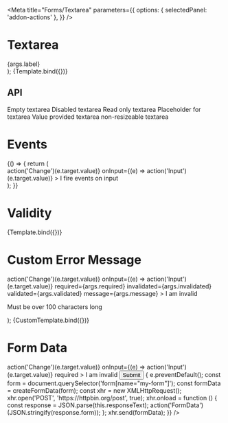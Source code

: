 

<Meta
  title="Forms/Textarea"
  parameters={{
    options: { selectedPanel: 'addon-actions' },
  }}
/>

# Textarea

<GuidelineLink path="textarea" />

  <div
    style={{
      display: 'grid',
      gridGap: '1rem',
      gridTemplateColumns: 'repeat(1, 250px)',
    }}
  >
    <PharosTextarea
      name="story-input"
      cols={args.columns}
      disabled={args.disabled}
      hideLabel={args.hideLabel}
      invalidated={args.invalidated}
      message={args.message}
      placeholder={args.placeholder}
      resize={args.resize}
      readonly={args.readonly}
      required={args.required}
      rows={args.rows}
      validated={args.validated}
      value={args.value}
    >
      <span slot="label">{args.label}</span>
    </PharosTextarea>
  </div>
);

<Canvas withToolbar>
  <Story
    name="Base"
    argTypes={{
      type: { table: { disable: true }, defaultValue: 'text' },
    }}
    args={{
      label: 'I am a label',
      placeholder: 'Enter some text',
      value: '',
      columns: 20,
      rows: 2,
      hideLabel: false,
    }}
  >
    {Template.bind({})}
  </Story>
</Canvas>

## API

<ArgsTable of={PharosTextarea} />

<Canvas withToolbar>
  <Story name="States">
    <div style={{ display: 'grid', gridGap: '1rem', gridTemplateColumns: 'repeat(2, 250px)' }}>
      <PharosTextarea>
        <span slot="label">Empty textarea</span>
      </PharosTextarea>
      <PharosTextarea disabled>
        <span slot="label">Disabled textarea</span>
      </PharosTextarea>
      <PharosTextarea readonly value="Example text">
        <span slot="label">Read only textarea</span>
      </PharosTextarea>
      <PharosTextarea placeholder="Placeholder text">
        <span slot="label">Placeholder for textarea</span>
      </PharosTextarea>
      <PharosTextarea value="This value is provided">
        <span slot="label">Value provided textarea</span>
      </PharosTextarea>
      <PharosTextarea resize="none">
        <span slot="label">non-resizeable textarea</span>
      </PharosTextarea>
    </div>
  </Story>
</Canvas>

# Events

<Canvas withToolbar>
  <Story name="Events">
    {() => {
      return (
        <div
          style={{
            display: 'grid',
            gridGap: '1rem',
            gridTemplateColumns: 'repeat(1, 250px)',
          }}
        >
          <PharosTextarea
            placeholder="Enter some text"
            onChange={(e) => action('Change')(e.target.value)}
            onInput={(e) => action('Input')(e.target.value)}
          >
            <span slot="label">I fire events on input</span>
          </PharosTextarea>
        </div>
      );
    }}
  </Story>
</Canvas>

# Validity

<Canvas withToolbar>
  <Story
    name="Validity"
    argTypes={{
      label: { table: { disable: true }, defaultValue: 'Test me out' },
      placeholder: {
        table: { disable: true },
        defaultValue: 'Enter some text',
      },
      value: { table: { disable: true }, defaultValue: ' ' },
    }}
    args={{
      required: true,
      invalidated: true,
      validated: false,
      message: 'This field does not meet the requirements',
    }}
  >
    {Template.bind({})}
  </Story>
</Canvas>

# Custom Error Message

  <div
    style={{
      display: 'grid',
      gridGap: '1rem',
      gridTemplateColumns: 'repeat(1, 250px)',
    }}
  >
    <PharosTextarea
      placeholder="Enter some text"
      onChange={(e) => action('Change')(e.target.value)}
      onInput={(e) => action('Input')(e.target.value)}
      required={args.required}
      invalidated={args.invalidated}
      validated={args.validated}
      message={args.message}
    >
      <span slot="label">I am invalid</span>
      <span slot="message">
        <p>Must be over 100 characters long</p>
      </span>
    </PharosTextarea>
  </div>
);

<Canvas withToolbar>
  <Story
    name="Custom Error Message"
    args={{
      required: false,
      invalidated: true,
      validated: false,
      message: 'This field does not meet the requirements',
    }}
  >
    {CustomTemplate.bind({})}
  </Story>
</Canvas>

# Form Data

<Canvas withToolbar>
  <Story name="Form Data">
    <div
      style={{
        display: 'grid',
        gridGap: '1rem',
        gridTemplateColumns: 'repeat(1, 250px)',
      }}
    >
      <form name="my-form" action="https://httpbin.org/post" method="POST">
        <PharosTextarea
          name="my-textarea"
          placeholder="Enter some text"
          onChange={(e) => action('Change')(e.target.value)}
          onInput={(e) => action('Input')(e.target.value)}
          required
        >
          <span slot="label">I am invalid</span>
        </PharosTextarea>
        <input
          type="submit"
          value="Submit"
          onClick={(e) => {
            e.preventDefault();
            const form = document.querySelector('form[name="my-form"]');
            const formData = createFormData(form);
            const xhr = new XMLHttpRequest();
            xhr.open('POST', 'https://httpbin.org/post', true);
            xhr.onload = function () {
              const response = JSON.parse(this.responseText);
              action('FormData')(JSON.stringify(response.form));
            };
            xhr.send(formData);
          }}
        />
      </form>
    </div>
  </Story>
</Canvas>
